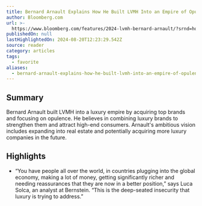 ```yaml
---
title: Bernard Arnault Explains How He Built LVMH Into an Empire of Opulence
author: Bloomberg.com
url: >-
  https://www.bloomberg.com/features/2024-lvmh-bernard-arnault/?srnd=homepage-americas&utm_source=news.futureparty.com&utm_medium=newsletter&utm_campaign=sneakers-for-the-people&leadSource=uverify%20wall&embedded-checkout=true
publishedOn: null
lastHighlightedOn: 2024-08-20T12:23:29.542Z
source: reader
category: articles
tags:
  - favorite
aliases:
  - bernard-arnault-explains-how-he-built-lvmh-into-an-empire-of-opulence
---
```

## Summary

Bernard Arnault built LVMH into a luxury empire by acquiring top brands and focusing on opulence. He believes in combining luxury brands to strengthen them and attract high-end consumers. Arnault's ambitious vision includes expanding into real estate and potentially acquiring more luxury companies in the future.

## Highlights
- “You have people all over the world, in countries plugging into the global economy, making a lot of money, getting significantly richer and needing reassurances that they are now in a better position,” says Luca Solca, an analyst at Bernstein. “This is the deep-seated insecurity that luxury is trying to address.”
